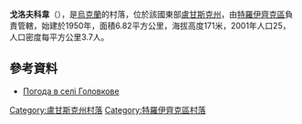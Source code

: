 {{coord|49|49|27|N|38|29|10|E|scale:100000|display=title}}

'''戈洛夫科韋'''（{{lang-uk|Головкове}}），是[[烏克蘭|烏克蘭]]的村落，位於該國東部[[盧甘斯克州|盧甘斯克州]]，由[[特羅伊齊克區|特羅伊齊克區]]負責管轄，始建於1950年，面積6.82平方公里，海拔高度171米，2001年人口25，人口密度每平方公里3.7人。

==參考資料==
* [http://weather.in.ua/ua/lyganskaja/5386 Погода в селі Головкове] {{Wayback|url=http://weather.in.ua/ua/lyganskaja/5386 |date=20200201153838 }}

{{DEFAULTSORT:Головкове}}
[[Category:盧甘斯克州村落|Category:盧甘斯克州村落]]
[[Category:特羅伊齊克區村落|Category:特羅伊齊克區村落]]


{{Luhansk-geo-stub}}